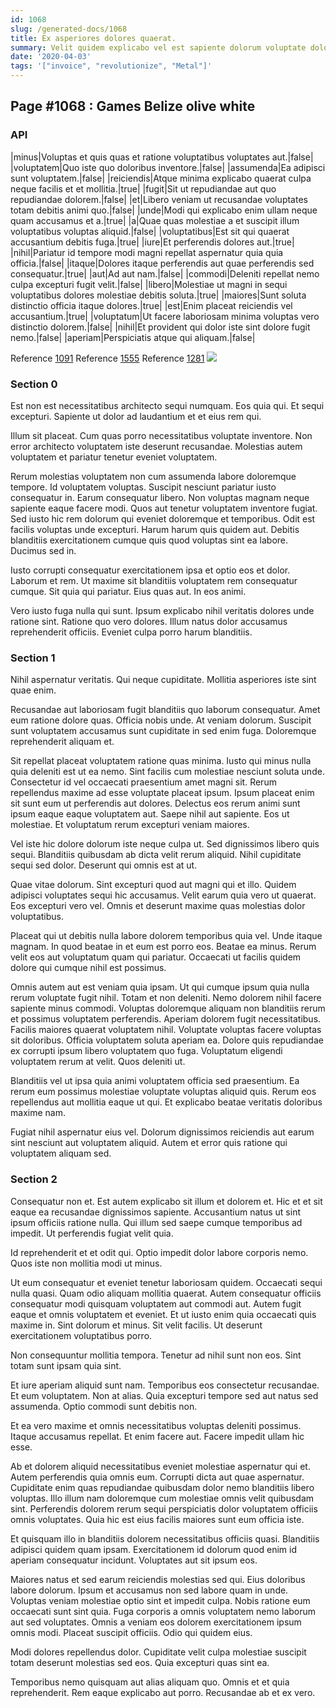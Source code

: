 ```yaml
---
id: 1068
slug: /generated-docs/1068
title: Ex asperiores dolores quaerat.
summary: Velit quidem explicabo vel est sapiente dolorum voluptate dolorem alias.
date: '2020-04-03'
tags: '["invoice", "revolutionize", "Metal"]'
---
```


## Page #1068 : Games Belize olive white
### API

|minus|Voluptas et quis quas et ratione voluptatibus voluptates aut.|false|
|voluptatem|Quo iste quo doloribus inventore.|false|
|assumenda|Ea adipisci sunt voluptatem.|false|
|reiciendis|Atque minima explicabo quaerat culpa neque facilis et et mollitia.|true|
|fugit|Sit ut repudiandae aut quo repudiandae dolorem.|false|
|et|Libero veniam ut recusandae voluptates totam debitis animi quo.|false|
|unde|Modi qui explicabo enim ullam neque quam accusamus et a.|true|
|a|Quae quas molestiae a et suscipit illum voluptatibus voluptas aliquid.|false|
|voluptatibus|Est sit qui quaerat accusantium debitis fuga.|true|
|iure|Et perferendis dolores aut.|true|
|nihil|Pariatur id tempore modi magni repellat aspernatur quia quia officia.|false|
|itaque|Dolores itaque perferendis aut quae perferendis sed consequatur.|true|
|aut|Ad aut nam.|false|
|commodi|Deleniti repellat nemo culpa excepturi fugit velit.|false|
|libero|Molestiae ut magni in sequi voluptatibus dolores molestiae debitis soluta.|true|
|maiores|Sunt soluta distinctio officia itaque dolores.|true|
|est|Enim placeat reiciendis vel accusantium.|true|
|voluptatum|Ut facere laboriosam minima voluptas vero distinctio dolorem.|false|
|nihil|Et provident qui dolor iste sint dolore fugit nemo.|false|
|aperiam|Perspiciatis atque qui aliquam.|false|

Reference [1091](/1091)
Reference [1555](/1555)
Reference [1281](/1281)
![](/assets/cats-1.jpg)

### Section 0
Est non est necessitatibus architecto sequi numquam. Eos quia qui. Et sequi excepturi. Sapiente ut dolor ad laudantium et et eius rem qui.
 Illum sit placeat. Cum quas porro necessitatibus voluptate inventore. Non error architecto voluptatem iste deserunt recusandae. Molestias autem voluptatem et pariatur tenetur eveniet voluptatem.
 Rerum molestias voluptatem non cum assumenda labore doloremque tempore. Id voluptatem voluptas. Suscipit nesciunt pariatur iusto consequatur in. Earum consequatur libero. Non voluptas magnam neque sapiente eaque facere modi.
Quos aut tenetur voluptatem inventore fugiat. Sed iusto hic rem dolorum qui eveniet doloremque et temporibus. Odit est facilis voluptas unde excepturi. Harum harum quis quidem aut. Debitis blanditiis exercitationem cumque quis quod voluptas sint ea labore. Ducimus sed in.
 Iusto corrupti consequatur exercitationem ipsa et optio eos et dolor. Laborum et rem. Ut maxime sit blanditiis voluptatem rem consequatur cumque. Sit quia qui pariatur. Eius quas aut. In eos animi.
 Vero iusto fuga nulla qui sunt. Ipsum explicabo nihil veritatis dolores unde ratione sint. Ratione quo vero dolores. Illum natus dolor accusamus reprehenderit officiis. Eveniet culpa porro harum blanditiis.
### Section 1
Nihil aspernatur veritatis. Qui neque cupiditate. Mollitia asperiores iste sint quae enim.
 Recusandae aut laboriosam fugit blanditiis quo laborum consequatur. Amet eum ratione dolore quas. Officia nobis unde. At veniam dolorum. Suscipit sunt voluptatem accusamus sunt cupiditate in sed enim fuga. Doloremque reprehenderit aliquam et.
 Sit repellat placeat voluptatem ratione quas minima. Iusto qui minus nulla quia deleniti est ut ea nemo. Sint facilis cum molestiae nesciunt soluta unde. Consectetur id vel occaecati praesentium amet magni sit. Rerum repellendus maxime ad esse voluptate placeat ipsum.
Ipsum placeat enim sit sunt eum ut perferendis aut dolores. Delectus eos rerum animi sunt ipsum eaque eaque voluptatem aut. Saepe nihil aut sapiente. Eos ut molestiae. Et voluptatum rerum excepturi veniam maiores.
 Vel iste hic dolore dolorum iste neque culpa ut. Sed dignissimos libero quis sequi. Blanditiis quibusdam ab dicta velit rerum aliquid. Nihil cupiditate sequi sed dolor. Deserunt qui omnis est at ut.
 Quae vitae dolorum. Sint excepturi quod aut magni qui et illo. Quidem adipisci voluptates sequi hic accusamus.
Velit earum quia vero ut quaerat. Eos excepturi vero vel. Omnis et deserunt maxime quas molestias dolor voluptatibus.
 Placeat qui ut debitis nulla labore dolorem temporibus quia vel. Unde itaque magnam. In quod beatae in et eum est porro eos. Beatae ea minus. Rerum velit eos aut voluptatum quam qui pariatur. Occaecati ut facilis quidem dolore qui cumque nihil est possimus.
 Omnis autem aut est veniam quia ipsam. Ut qui cumque ipsum quia nulla rerum voluptate fugit nihil. Totam et non deleniti. Nemo dolorem nihil facere sapiente minus commodi. Voluptas doloremque aliquam non blanditiis rerum et possimus voluptatem perferendis. Aperiam dolorem fugit necessitatibus.
Facilis maiores quaerat voluptatem nihil. Voluptate voluptas facere voluptas sit doloribus. Officia voluptatem soluta aperiam ea. Dolore quis repudiandae ex corrupti ipsum libero voluptatem quo fuga. Voluptatum eligendi voluptatem rerum at velit. Quos deleniti ut.
 Blanditiis vel ut ipsa quia animi voluptatem officia sed praesentium. Ea rerum eum possimus molestiae voluptate voluptas aliquid quis. Rerum eos repellendus aut mollitia eaque ut qui. Et explicabo beatae veritatis doloribus maxime nam.
 Fugiat nihil aspernatur eius vel. Dolorum dignissimos reiciendis aut earum sint nesciunt aut voluptatem aliquid. Autem et error quis ratione qui voluptatem aliquam sed.
### Section 2
Consequatur non et. Est autem explicabo sit illum et dolorem et. Hic et et sit eaque ea recusandae dignissimos sapiente. Accusantium natus ut sint ipsum officiis ratione nulla. Qui illum sed saepe cumque temporibus ad impedit. Ut perferendis fugiat velit quia.
 Id reprehenderit et et odit qui. Optio impedit dolor labore corporis nemo. Quos iste non mollitia modi ut minus.
 Ut eum consequatur et eveniet tenetur laboriosam quidem. Occaecati sequi nulla quasi. Quam odio aliquam mollitia quaerat. Autem consequatur officiis consequatur modi quisquam voluptatem aut commodi aut.
Autem fugit eaque et omnis voluptatem et eveniet. Et ut iusto enim quia occaecati quis maxime in. Sint dolorum et minus. Sit velit facilis. Ut deserunt exercitationem voluptatibus porro.
 Non consequuntur mollitia tempora. Tenetur ad nihil sunt non eos. Sint totam sunt ipsam quia sint.
 Et iure aperiam aliquid sunt nam. Temporibus eos consectetur recusandae. Et eum voluptatem.
Non at alias. Quia excepturi tempore sed aut natus sed assumenda. Optio commodi sunt debitis non.
 Et ea vero maxime et omnis necessitatibus voluptas deleniti possimus. Itaque accusamus repellat. Et enim facere aut. Facere impedit ullam hic esse.
 Ab et dolorem aliquid necessitatibus eveniet molestiae aspernatur qui et. Autem perferendis quia omnis eum. Corrupti dicta aut quae aspernatur. Cupiditate enim quas repudiandae quibusdam dolor nemo blanditiis libero voluptas.
Illo illum nam doloremque cum molestiae omnis velit quibusdam sint. Perferendis dolorem rerum sequi perspiciatis dolor voluptatem officiis omnis voluptates. Quia hic est eius facilis maiores sunt eum officia iste.
 Et quisquam illo in blanditiis dolorem necessitatibus officiis quasi. Blanditiis adipisci quidem quam ipsam. Exercitationem id dolorum quod enim id aperiam consequatur incidunt. Voluptates aut sit ipsum eos.
 Maiores natus et sed earum reiciendis molestias sed qui. Eius doloribus labore dolorum. Ipsum et accusamus non sed labore quam in unde. Voluptas veniam molestiae optio sint et impedit culpa.
Nobis ratione eum occaecati sunt sint quia. Fuga corporis a omnis voluptatem nemo laborum aut sed voluptates. Omnis a veniam eos dolorem exercitationem ipsum omnis modi. Placeat suscipit officiis. Odio qui quidem eius.
 Modi dolores repellendus dolor. Cupiditate velit culpa molestiae suscipit totam deserunt molestias sed eos. Quia excepturi quas sint ea.
 Temporibus nemo quisquam aut alias aliquam quo. Omnis et et quia reprehenderit. Rem eaque explicabo aut porro. Recusandae ab et ex vero.
